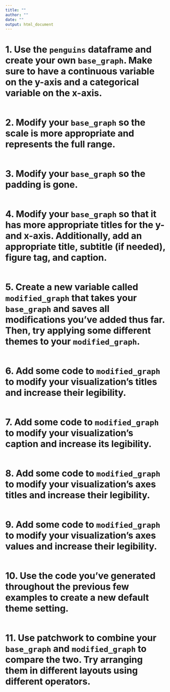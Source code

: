 ```yaml
---
title: ""
author: ""
date: ""
output: html_document
---
```


# 1. Use the `penguins` dataframe and create your own `base_graph`. Make sure to have a continuous variable on the y-axis and a categorical variable on the x-axis.

```r

```

# 2. Modify your `base_graph` so the scale is more appropriate and represents the full range.

```r

```

# 3. Modify your `base_graph` so the padding is gone.

```r

```

# 4. Modify your `base_graph` so that it has more appropriate titles for the y- and x-axis. Additionally, add an appropriate title, subtitle (if needed), figure tag, and caption.

```r

```

# 5. Create a new variable called `modified_graph` that takes your `base_graph` and saves all modifications you've added thus far. Then, try applying some different themes to your `modified_graph`.

```r

```

# 6. Add some code to `modified_graph` to modify your visualization's titles and increase their legibility.

```r

```

# 7. Add some code to `modified_graph` to modify your visualization's caption and increase its legibility.

```r

```

# 8. Add some code to `modified_graph` to modify your visualization's axes titles and increase their legibility.

```r

```

# 9. Add some code to `modified_graph` to modify your visualization's axes values and increase their legibility.

```r

```

# 10. Use the code you've generated throughout the previous few examples to create a new default theme setting.

```r

```


# 11. Use patchwork to combine your `base_graph` and `modified_graph` to compare the two. Try arranging them in different layouts using different operators.

```r

```

